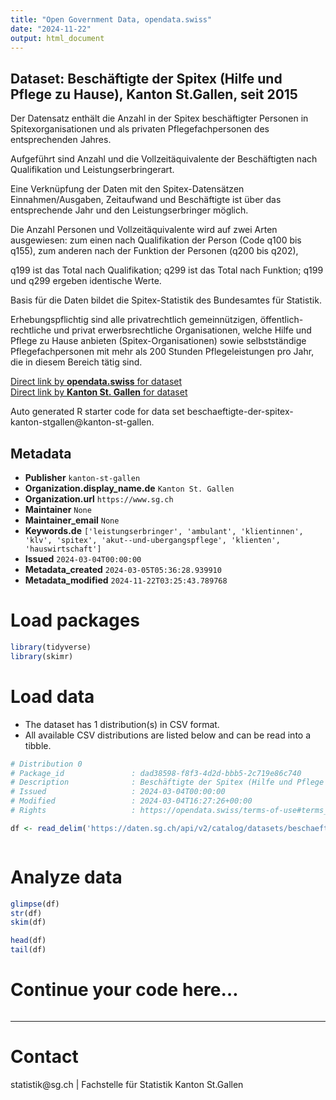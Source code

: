 ```yaml
---
title: "Open Government Data, opendata.swiss"
date: "2024-11-22"
output: html_document
---
```


## Dataset: Beschäftigte der Spitex (Hilfe und Pflege zu Hause), Kanton St.Gallen, seit 2015

Der Datensatz enthält die Anzahl in der Spitex beschäftigter Personen in Spitexorganisationen und als privaten Pflegefachpersonen des entsprechenden Jahres.







Aufgeführt sind Anzahl und die Vollzeitäquivalente der Beschäftigten nach Qualifikation und Leistungserbringerart. 



Eine Verknüpfung der Daten mit den Spitex-Datensätzen Einnahmen/Ausgaben, Zeitaufwand und Beschäftigte ist über das entsprechende Jahr und den Leistungserbringer möglich.



Die Anzahl Personen und Vollzeitäquivalente wird auf zwei Arten ausgewiesen: zum einen nach Qualifikation der Person (Code q100 bis q155), zum anderen nach der Funktion der Personen (q200 bis q202),



q199 ist das Total nach Qualifikation; q299 ist das Total nach Funktion; q199 und q299 ergeben identische Werte.  







Basis für die Daten bildet die Spitex-Statistik des Bundesamtes für Statistik.







Erhebungspflichtig sind alle privatrechtlich gemeinnützigen, öffentlich-rechtliche und privat erwerbsrechtliche Organisationen, welche Hilfe und Pflege zu Hause anbieten (Spitex-Organisationen) sowie selbstständige Pflegefachpersonen mit mehr als 200 Stunden Pflegeleistungen pro Jahr, die in diesem Bereich tätig sind.

[Direct link by **opendata.swiss** for dataset](https://opendata.swiss/de/dataset/beschaftigte-der-spitex-hilfe-und-pflege-zu-hause-kanton-st-gallen-seit-2015)<br>
[Direct link by **Kanton St. Gallen** for dataset](https://daten.sg.ch/explore/dataset/beschaeftigte-der-spitex-kanton-stgallen/)

Auto generated R starter code for data set beschaeftigte-der-spitex-kanton-stgallen@kanton-st-gallen.

## Metadata

- **Publisher** `kanton-st-gallen`
- **Organization.display_name.de** `Kanton St. Gallen`
- **Organization.url** `https://www.sg.ch`
- **Maintainer** `None`
- **Maintainer_email** `None`
- **Keywords.de** `['leistungserbringer', 'ambulant', 'klientinnen', 'klv', 'spitex', 'akut--und-ubergangspflege', 'klienten', 'hauswirtschaft']`
- **Issued** `2024-03-04T00:00:00`
- **Metadata_created** `2024-03-05T05:36:28.939910`
- **Metadata_modified** `2024-11-22T03:25:43.789768`


# Load packages

```r

library(tidyverse)
library(skimr)

```

# Load data

-   The dataset has 1 distribution(s) in CSV format.
-   All available CSV distributions are listed below and can be read into a tibble.

```r

# Distribution 0
# Package_id               : dad38598-f8f3-4d2d-bbb5-2c719e86c740
# Description              : Beschäftigte der Spitex (Hilfe und Pflege zu Hause), Kanton St.Gallen, seit 2015 (csv)
# Issued                   : 2024-03-04T00:00:00
# Modified                 : 2024-03-04T16:27:26+00:00
# Rights                   : https://opendata.swiss/terms-of-use#terms_by

df <- read_delim('https://daten.sg.ch/api/v2/catalog/datasets/beschaeftigte-der-spitex-kanton-stgallen/exports/csv?use_labels=true')



```

# Analyze data

```r

glimpse(df)
str(df)
skim(df)

head(df)
tail(df)

```

# Continue your code here...

```r

```

------------------------------------------------------------------------

# Contact

statistik@sg.ch | Fachstelle für Statistik Kanton St.Gallen
